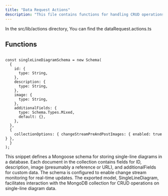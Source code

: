 ```yaml
---
title: "Data Request Actions"
description: "This file contains functions for handling CRUD operations on data requests within a server application."
---
```


In the <Highlight>src/lib/actions</Highlight> directory, You can find the <Highlight>dataRequest.actions.ts</Highlight>

## Functions

```tsx:getAllDataRequests

const singleLineDiagramSchema = new Schema(
  {
    id: {
      type: String,
    },
    description: {
      type: String,
    },
    image: {
      type: String,
    },
    additionalFields: {
      type: Schema.Types.Mixed,
      default: {},
    },
  },
  {
    collectionOptions: { changeStreamPreAndPostImages: { enabled: true } },
  }
);
```
This snippet defines a Mongoose schema for storing single-line diagrams in a database. Each document in the collection contains fields for ID, description, image (presumably a reference or URL), and additionalFields for custom data. The schema is configured to enable change stream monitoring for real-time updates. The exported model, SingleLineDiagram, facilitates interaction with the MongoDB collection for CRUD operations on single-line diagram data.
